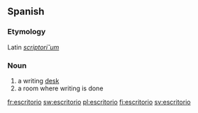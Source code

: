 ==Spanish==
===Etymology===
Latin ''[[scriptorium|scriptori˘um]]''

===Noun===
{{es-noun-m}}

# a writing [[desk]]
# a room where writing is done

[[fr:escritorio]]
[[sw:escritorio]]
[[pl:escritorio]]
[[fi:escritorio]]
[[sv:escritorio]]